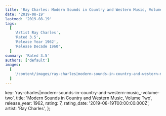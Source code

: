 ```yaml
---
title: 'Ray Charles: Modern Sounds in Country and Western Music, Volume Two (1962)'
date: '2019-08-19'
lastmod: '2019-08-19'
tags:
  [
    'Artist Ray Charles',
    'Rated 3.5',
    'Release Year 1962',
    'Release Decade 1960',
  ]
summary: 'Rated 3.5'
authors: ['default']
images:
  [
    '/content/images/ray-charles|modern-sounds-in-country-and-western-music_-volume-two.jpg',
  ]
---
```


  key: 'ray-charles|modern-sounds-in-country-and-western-music_-volume-two',
  title: 'Modern Sounds in Country and Western Music, Volume Two',
  release_year: 1962,
  rating: 7,
  rating_date: '2019-08-19T00:00:00.000Z',
  artist: 'Ray Charles',
};

<MusicRating data={data} />
